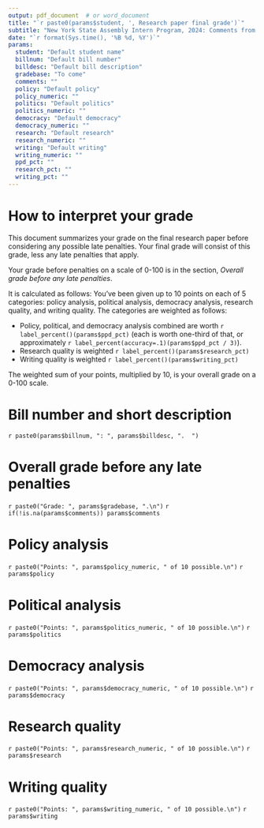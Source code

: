 ```yaml
---
output: pdf_document  # or word_document
title: "`r paste0(params$student, ', Research paper final grade')`"
subtitle: "New York State Assembly Intern Program, 2024: Comments from Professor Don Boyd"
date: "`r format(Sys.time(), '%B %d, %Y')`"
params:
  student: "Default student name"
  billnum: "Default bill number"
  billdesc: "Default bill description"
  gradebase: "To come"
  comments: ""
  policy: "Default policy"
  policy_numeric: ""
  politics: "Default politics"
  politics_numeric: ""
  democracy: "Default democracy"
  democracy_numeric: "" 
  research: "Default research"
  research_numeric: "" 
  writing: "Default writing"
  writing_numeric: "" 
  ppd_pct: ""
  research_pct: ""
  writing_pct: ""
---
```


# How to interpret your grade

This document summarizes your grade on the final research paper before considering any possible late penalties. Your final grade will consist of this grade, less any late penalties that apply.

Your grade before penalties on a scale of 0-100 is in the section, *Overall grade before any late penalties*.

It is calculated as follows: You've been given up to 10 points on each of 5 categories: policy analysis, political analysis, democracy analysis, research quality, and writing quality. The categories are weighted as follows:

-   Policy, political, and democracy analysis combined are worth `r label_percent()(params$ppd_pct)` (each is worth one-third of that, or approximately  `r label_percent(accuracy=.1)(params$ppd_pct / 3)`).
-   Research quality is weighted `r label_percent()(params$research_pct)`
-   Writing quality is weighted `r label_percent()(params$writing_pct)`

The weighted sum of your points, multiplied by 10, is your overall grade on a 0-100 scale.

# Bill number and short description

`r paste0(params$billnum, ": ", params$billdesc, ".  ")`

# Overall grade before any late penalties

`r paste0("Grade: ", params$gradebase, ".\n")`
`r if(!is.na(params$comments)) params$comments`

# Policy analysis

`r paste0("Points: ", params$policy_numeric, " of 10 possible.\n")`
`r params$policy`

# Political analysis

`r paste0("Points: ", params$politics_numeric, " of 10 possible.\n")`
`r params$politics`

# Democracy analysis

`r paste0("Points: ", params$democracy_numeric, " of 10 possible.\n")`
`r params$democracy`

# Research quality

`r paste0("Points: ", params$research_numeric, " of 10 possible.\n")`
`r params$research`

# Writing quality

`r paste0("Points: ", params$writing_numeric, " of 10 possible.\n")`
`r params$writing`

